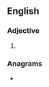 ==English==

===Adjective===
{{head|en|adjective comparative form}}

# {{en-comparative of|choosy}}

===Anagrams===
* {{anagrams|en|isochore}}